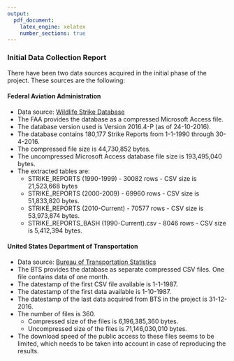 ```yaml
---
output:
  pdf_document:
    latex_engine: xelatex
    number_sections: true
---
```



### Initial Data Collection Report

There have been two data sources acquired in the initial phase of the project. These sources are the following:

#### Federal Aviation Administration
* Data source: [Wildlife Strike Database](http://wildlife.faa.gov/)
* The FAA provides the database as a compressed Microsoft Access file.
* The database version used is Version 2016.4-P (as of 24-10-2016).
* The database contains 180,177 Strike Reports from 1-1-1990 through 30-4-2016.
* The compressed file size is 44,730,852 bytes.
* The uncompressed Microsoft Access database file size is 193,495,040 bytes.
* The extracted tables are:
    + STRIKE_REPORTS (1990-1999) - 30082 rows - CSV size is 21,523,668 bytes
    + STRIKE_REPORTS (2000-2009) - 69960 rows - CSV size is 51,833,820 bytes.
    + STRIKE_REPORTS (2010-Current) - 70577 rows - CSV size is 53,973,874 bytes.
    + STRIKE_REPORTS_BASH (1990-Current).csv - 8046 rows - CSV size is 5,412,394 bytes.

#### United States Department of Transportation
* Data source: [Bureau of Transportation Statistics](https://www.bts.gov/)
* The BTS provides the database as separate compressed CSV files. One file contains data of one month.
* The datestamp of the first CSV file available is 1-1-1987.
* The datestamp of the first data available is 1-10-1987.
* The datestamp of the last data acquired from BTS in the project is 31-12-2016.
* The number of files is 360.
    + Compressed size of the files is 6,196,385,360 bytes.
    + Uncompressed size of the files is 71,146,030,010 bytes.
* The download speed of the public access to these files seems to be limited, which needs to be taken into account in case of reproducing the results.

